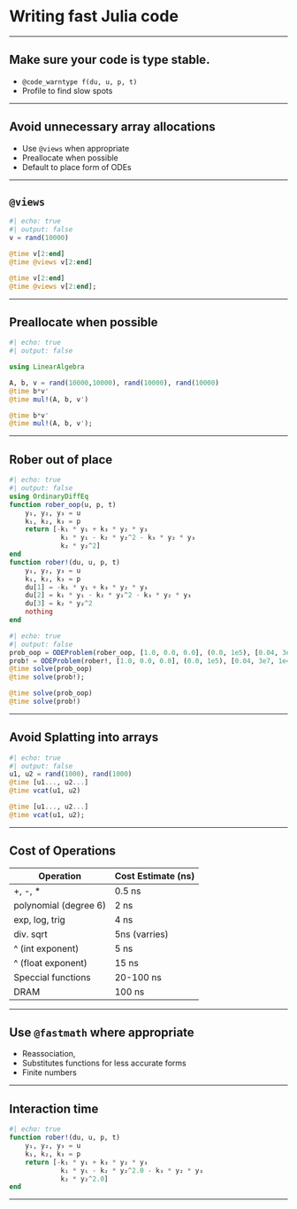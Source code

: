 # Writing fast Julia code

---

## Make sure your code is type stable.

* `@code_warntype f(du, u, p, t)`
* Profile to find slow spots

---

## Avoid unnecessary array allocations

* Use `@views` when appropriate
* Preallocate when possible
* Default to place form of ODEs 

---

## `@views`


```julia
#| echo: true
#| output: false
v = rand(10000)

@time v[2:end]
@time @views v[2:end]
```

```julia
@time v[2:end]
@time @views v[2:end];
```

---

## Preallocate when possible
```julia
#| echo: true
#| output: false

using LinearAlgebra

A, b, v = rand(10000,10000), rand(10000), rand(10000)
@time b*v'
@time mul!(A, b, v')
```

```julia
@time b*v'
@time mul!(A, b, v');
```

---

## Rober out of place
```julia
#| echo: true
#| output: false
using OrdinaryDiffEq
function rober_oop(u, p, t)
    y₁, y₂, y₃ = u
    k₁, k₂, k₃ = p
    return [-k₁ * y₁ + k₃ * y₂ * y₃
             k₁ * y₁ - k₂ * y₂^2 - k₃ * y₂ * y₃
             k₂ * y₂^2]
end
function rober!(du, u, p, t)
    y₁, y₂, y₃ = u
    k₁, k₂, k₃ = p
    du[1] = -k₁ * y₁ + k₃ * y₂ * y₃
    du[2] = k₁ * y₁ - k₂ * y₂^2 - k₃ * y₂ * y₃
    du[3] = k₂ * y₂^2
    nothing
end
```

```julia
#| echo: true
#| output: false
prob_oop = ODEProblem(rober_oop, [1.0, 0.0, 0.0], (0.0, 1e5), [0.04, 3e7, 1e4])
prob! = ODEProblem(rober!, [1.0, 0.0, 0.0], (0.0, 1e5), [0.04, 3e7, 1e4])
@time solve(prob_oop)
@time solve(prob!);
```

```julia
@time solve(prob_oop)
@time solve(prob!)
```

---

## Avoid Splatting into arrays


```julia
#| echo: true
#| output: false
u1, u2 = rand(1000), rand(1000)
@time [u1..., u2...]
@time vcat(u1, u2)
```

```julia
@time [u1..., u2...]
@time vcat(u1, u2);
```

---

## Cost of Operations

| Operation | Cost Estimate (ns) |
| - | - |
| +, -, * | 0.5 ns |
| polynomial (degree 6) | 2 ns |
| exp, log, trig | 4 ns |
| div. sqrt | 5ns (varries) |
| ^ (int exponent) | 5 ns |
| ^ (float exponent) | 15 ns |
| Speccial functions | 20-100 ns |
| DRAM | 100 ns |

---

## Use `@fastmath` where appropriate

* Reassociation, 
* Substitutes functions for less accurate forms
* Finite numbers

---

## Interaction time
```julia
#| echo: true
function rober!(du, u, p, t)
    y₁, y₂, y₃ = u
    k₁, k₂, k₃ = p
    return [-k₁ * y₁ + k₃ * y₂ * y₃
             k₁ * y₁ - k₂ * y₂^2.0 - k₃ * y₂ * y₃
             k₂ * y₂^2.0]
end
```

---

<!-- Local Variables: -->
<!-- mode: markdown -->
<!-- End: -->
